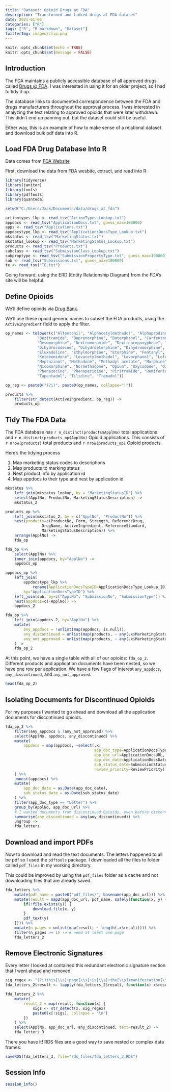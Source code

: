```yaml
---
title: "Dataset: Opioid Drugs at FDA"
description: "Transformed and tidied drugs at FDA dataset"
date: 2021-01-05
categories: ["R"]
tags: ["R", "R markdown", "Dataset"]
twitterImg: images/clip.png
---
```


```r
knitr::opts_chunk$set(echo = TRUE)
knitr::opts_chunk$set(message = FALSE)
```

## Introduction

The FDA maintains a publicly accessible database of all approved drugs called [Drugs @ FDA](https://www.accessdata.fda.gov/scripts/cder/daf/index.cfm). I was interested in using it for an older project, so I had to tidy it up.

The database links to documented correspondence between the FDA and drugs manufacturers throughout the approval process. I was interested in analyzing the text relating to approved opioids that were later withdrawn. This didn't end up panning out, but the dataset could still be useful. 

Either way, this is an example of how to make sense of a relational dataset and download bulk pdf data into R.

## Load FDA Drug Database Into R

Data comes from [FDA Website](https://www.fda.gov/drugs/drug-approvals-and-databases/drugsfda-data-files)

First, download the data from FDA wesbite, extract, and read into R:

```r
library(tidyverse)
library(janitor)
library(tools)
library(pdftools)
library(quanteda)

setwd("C:/Users/Jack/Documents/data/drugs_at_fda")

actiontypes_lkp <- read_tsv("ActionTypes_Lookup.txt")
appdocs <- read_tsv("ApplicationDocs.txt", guess_max=100000)
apps <- read_tsv("Applications.txt")
appdocstype_lkp <- read_tsv("ApplicationsDocsType_Lookup.txt")
mkstatus <- read_tsv("MarketingStatus.txt")
mkstatus_lookup <- read_tsv("MarketingStatus_Lookup.txt")
products <- read_tsv("Products.txt")
subclass <- read_tsv("SubmissionClass_Lookup.txt")
subproptype <- read_tsv("SubmissionPropertyType.txt", guess_max=100000)
sub <- read_tsv("Submissions.txt", guess_max=100000)
te <- read_tsv("TE.txt")
```

Going forward, using the ERD (Entity Relationship Diagram) from the FDA's site will be helpful.

## Define Opioids

We'll define opioids via [Drug Bank](https://www.drugbank.ca/categories/DBCAT000480).

We'll use these opioid generic names to subset the FDA products, using the `ActiveIngredient` field to apply the filter.

```r
op_names <- tolower(c("Alfentanil", "Alphacetylmethadol", "Alphaprodine", "Benzhydrocodone",
              "Bezitramide", "Buprenorphine", "Butorphanol", "Carfentanil", "Codeine",
              "Desomorphine", "Dextromoramide", "Dextropropoxyphene", "Dezocine", "Diamorphine",
              "Dihydrocodeine", "Dihydroetorphine", "Dihydromorphine", "Diphenoxylate", "DPDPE",
              "Eluxadoline", "Ethylmorphine", "Etorphine", "Fentanyl", "Hydrocodone", "Hydromorphone",
              "Ketobemidone", "Levacetylmethadol", "Levorphanol", "Lofentanil", "Meperidine",
              "Meptazinol", "Methadone", "Methadyl acetate", "Morphine", "Nalbuphine", "Naltrexone",
              "Nicomorphine", "Normethadone", "Opium", "Oxycodone", "Oxymorphone", "Pentazocine",
              "Phenazocine", "Phenoperidine", "Piritramide", "Remifentanil", "Sufentanil",
              "Tapentadol", "Tilidine", "Tramadol"))

op_reg <- paste0("(?i)", paste0(op_names, collapse="|"))

products %>%
    filter(str_detect(ActiveIngredient, op_reg)) ->
    products_op
```

## Tidy The FDA Data

The FDA database has `r n_distinct(products$ApplNo)` total applications and `r n_distinct(products_op$ApplNo)` Opioid applications. This consists of `r nrow(products)` total products and `r nrow(products_op)` Opioid products.

Here's the tidying process

1. Map marketing status codes to descriptions
2. Map products to marking status
3. Nest product info by application id
4. Map appdocs to their type and nest by application id

```r
mkstatus %>%
    left_join(mkstatus_lookup, by = "MarketingStatusID") %>%
    select(ApplNo, ProductNo, MarketingStatusDescription) ->
    mkstatus_2

products_op %>%
    left_join(mkstatus_2, by = c("ApplNo", "ProductNo")) %>%
    nest(products=c(ProductNo, Form, Strength, ReferenceDrug, 
                DrugName, ActiveIngredient, ReferenceStandard, 
                MarketingStatusDescription)) %>%
    arrange(ApplNo) ->
    fda_op

fda_op %>%
    select(ApplNo) %>%
    inner_join(appdocs, by="ApplNo") ->
    appdocs_op

appdocs_op %>%
    left_join(
        appdocstype_lkp %>%
            rename(ApplicationDocsTypeID=ApplicationDocsType_Lookup_ID),
        by="ApplicationDocsTypeID") %>%
    left_join(sub, by=c("ApplNo", "SubmissionNo", "SubmissionType")) %>%
    nest(appdocs=c(-ApplNo)) ->
    appdocs_2

fda_op %>%
    left_join(appdocs_2, by="ApplNo") %>%
    mutate(
        any_appdocs = !unlist(map(appdocs, is.null)),
        any_discontinued = unlist(map(products, ~ any(.x$MarketingStatusDescription == "Discontinued"))),
        any_not_approved = unlist(map(products, ~ any(.x$MarketingStatusDescription == "None (Tentative Approval)")))
    ) ->
    fda_op_2
```

At this point, we have a single table with all of our opioids: `fda_op_2`. Different products and application documents have been nested, so we have one row per application. We have a few flags of interest `any_appdocs`, `any_discontinued`, and `any_not_approved`. 

```r
head(fda_op_2)
```


## Isolating Documents for Discontinued Opioids

For my purposes I wanted to go ahead and download all the application documents for discontinued opioids.

```r
fda_op_2 %>%
    filter(any_appdocs & !any_not_approved) %>%
    select(ApplNo, appdocs, any_discontinued) %>%
    mutate(
        appdocs = map(appdocs, ~select(.x, 
                                       app_doc_type=ApplicationDocsType_Lookup_Description,
                                       app_doc_url=ApplicationDocsURL,
                                       app_doc_date=ApplicationDocsDate,
                                       sub_status_date=SubmissionStatusDate,
                                       review_priority=ReviewPriority))
    ) %>%
    unnest(appdocs) %>%
    mutate(
        app_doc_date = as.Date(app_doc_date),
        sub_status_date = as.Date(sub_status_date)
    ) %>%
    filter(app_doc_type == "Letter") %>%
    group_by(ApplNo, app_doc_url) %>%
    # I wanted documents from discontinued Opioids, even before discontinuationA
    summarise(any_discontinued = any(any_discontinued)) %>% 
    ungroup ->
    fda_letters
```

## Download and import PDFs

Now to download and read the text documents. The letters happened to all be pdf so I used the `pdftools` package. I downloaded all the files to folder called `pdf_files` in my working directory.

This could be improved by using the `pdf_files` folder as a cache and not downloading files that are already saved.

```r
fda_letters %>%
    mutate(pdf_name = paste0("pdf_files/", basename(app_doc_url))) %>%
    mutate(result = map2(app_doc_url, pdf_name, safely(function(x, y) {
        if(!file.exists(y)) {
            download.file(x, y)
        }
        pdf_text(y)
    }))) %>%
    mutate(n_pages = unlist(map(result, ~ length(.x$result)))) %>%
    filter(n_pages >= 1) -> # need at least one page
    fda_letters_2
```

## Remove Electronic Signatures

Every letter I looked at contained this redundant electronic signature section that I went ahead and removed.

```r
sig_regex <- "(?i)this[\\s]+page[\\s]+is[\\s]+the[\\s]+manifestation[\\s]+of[\\s]+the electronic[\\s]+signature"
fda_letters_2$result <- lapply(fda_letters_2$result, function(x) x$result)

fda_letters_2 %>%
    mutate(
        result_2 = map(result, function(x) {
            sigs <- str_detect(x, sig_regex)
            paste0(x[!sigs], collapse = "\n")
        })
    ) %>%
    select(ApplNo, app_doc_url, any_discontinued, text=result_2) ->
    fda_letters_3
```

There you have it! RDS files are a good way to save nested or complex data frames:

```r
saveRDS(fda_letters_3, file="rds_files/fda_letters_3.RDS")
```

## Session Info

```r
session_info()
```

